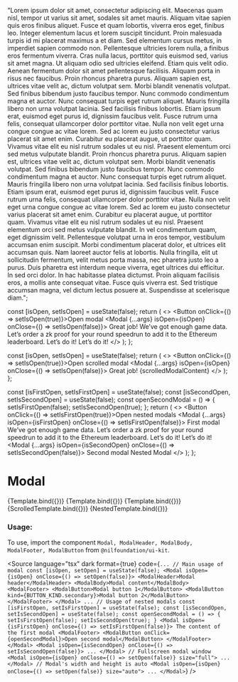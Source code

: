 
<Meta title="Overlay/Modal" component={Modal} />

  "Lorem ipsum dolor sit amet, consectetur adipiscing elit. Maecenas quam nisl, tempor ut varius sit amet, sodales sit amet mauris. Aliquam vitae sapien quis eros finibus aliquet. Fusce et quam lobortis, viverra eros eget, finibus leo. Integer elementum lacus et lorem suscipit tincidunt. Proin malesuada turpis id mi placerat maximus a et diam. Sed elementum cursus metus, in imperdiet sapien commodo non. Pellentesque ultricies lorem nulla, a finibus eros fermentum viverra. Cras nulla lacus, porttitor quis euismod sed, varius sit amet magna. Ut aliquam odio sed ultricies eleifend. Etiam quis velit odio. Aenean fermentum dolor sit amet pellentesque facilisis. Aliquam porta in risus nec faucibus. Proin rhoncus pharetra purus. Aliquam sapien est, ultrices vitae velit ac, dictum volutpat sem. Morbi blandit venenatis volutpat. Sed finibus bibendum justo faucibus tempor. Nunc commodo condimentum magna et auctor. Nunc consequat turpis eget rutrum aliquet. Mauris fringilla libero non urna volutpat lacinia. Sed facilisis finibus lobortis. Etiam ipsum erat, euismod eget purus id, dignissim faucibus velit. Fusce rutrum urna felis, consequat ullamcorper dolor porttitor vitae. Nulla non velit eget urna congue congue ac vitae lorem. Sed ac lorem eu justo consectetur varius placerat sit amet enim. Curabitur eu placerat augue, ut porttitor quam. Vivamus vitae elit eu nisl rutrum sodales ut eu nisl. Praesent elementum orci sed metus vulputate blandit. Proin rhoncus pharetra purus. Aliquam sapien est, ultrices vitae velit ac, dictum volutpat sem. Morbi blandit venenatis volutpat. Sed finibus bibendum justo faucibus tempor. Nunc commodo condimentum magna et auctor. Nunc consequat turpis eget rutrum aliquet. Mauris fringilla libero non urna volutpat lacinia. Sed facilisis finibus lobortis. Etiam ipsum erat, euismod eget purus id, dignissim faucibus velit. Fusce rutrum urna felis, consequat ullamcorper dolor porttitor vitae. Nulla non velit eget urna congue congue ac vitae lorem. Sed ac lorem eu justo consectetur varius placerat sit amet enim. Curabitur eu placerat augue, ut porttitor quam. Vivamus vitae elit eu nisl rutrum sodales ut eu nisl. Praesent elementum orci sed metus vulputate blandit. In vel condimentum quam, eget dignissim velit. Pellentesque volutpat urna in eros tempor, vestibulum accumsan enim suscipit. Morbi condimentum placerat dolor, et ultrices elit accumsan quis. Nam laoreet auctor felis at lobortis. Nulla fringilla, elit ut sollicitudin fermentum, velit metus porta massa, nec pharetra justo leo a purus. Duis pharetra est interdum neque viverra, eget ultrices dui efficitur. In sed orci dolor. In hac habitasse platea dictumst. Proin aliquam facilisis eros, a mollis ante consequat vitae. Fusce quis viverra est. Sed tristique accumsan magna, vel dictum lectus posuere at. Suspendisse at scelerisque diam.";

  const [isOpen, setIsOpen] = useState(false);
  return (
    <>
      <Button onClick={() => setIsOpen(true)}>Open modal</Button>
      <Modal {...args} isOpen={isOpen} onClose={() => setIsOpen(false)}>
        <ModalHeader>Great job!</ModalHeader>
        <ModalBody>
          We’ve got enough game data. Let’s order a zk proof for your round speedrun to add it to the Ethereum
          leaderboard.
        </ModalBody>
        <ModalFooter>
          <ModalButton>Let’s do it!</ModalButton>
          <ModalButton kind={BUTTON_KIND.secondary}>Let’s do it!</ModalButton>
        </ModalFooter>
      </Modal>
    </>
  );
};

  const [isOpen, setIsOpen] = useState(false);
  return (
    <>
      <Button onClick={() => setIsOpen(true)}>Open scrolled modal</Button>
      <Modal {...args} isOpen={isOpen} onClose={() => setIsOpen(false)}>
        <ModalHeader>Great job!</ModalHeader>
        <ModalBody>{scrolledModalContent}</ModalBody>
      </Modal>
    </>
  );
};

  const [isFirstOpen, setIsFirstOpen] = useState(false);
  const [isSecondOpen, setIsSecondOpen] = useState(false);
  const openSecondModal = () => {
    setIsFirstOpen(false);
    setIsSecondOpen(true);
  };
  return (
    <>
      <Button onClick={() => setIsFirstOpen(true)}>Open nested modals</Button>
      <Modal {...args} isOpen={isFirstOpen} onClose={() => setIsFirstOpen(false)}>
        <ModalHeader>First modal</ModalHeader>
        <ModalBody>
          We’ve got enough game data. Let’s order a zk proof for your round speedrun to add it to the Ethereum
          leaderboard.
        </ModalBody>
        <ModalFooter>
          <ModalButton onClick={openSecondModal}>Let’s do it!</ModalButton>
          <ModalButton kind={BUTTON_KIND.secondary}>Let’s do it!</ModalButton>
        </ModalFooter>
      </Modal>
      <Modal {...args} isOpen={isSecondOpen} onClose={() => setIsSecondOpen(false)}>
        <ModalHeader>Second modal</ModalHeader>
        <ModalBody>Nested Modal</ModalBody>
      </Modal>
    </>
  );
};

# Modal

<Canvas isColumn>
  <Story name="Base" args={{}}>
    {Template.bind({})}
  </Story>
  <Story name="With Full Size" args={{ size: "full" }}>
    {Template.bind({})}
  </Story>
  <Story name="With Auto Size" args={{ size: "auto" }}>
    {Template.bind({})}
  </Story>
  <Story name="Scrolled modal" args={{}}>
    {ScrolledTemplate.bind({})}
  </Story>
  <Story name="Nested modals" args={{}}>
    {NestedTemplate.bind({})}
  </Story>
</Canvas>

<ArgsTable of={Modal} />

### Usage:

To use, import the component `Modal, ModalHeader, ModalBody, ModalFooter, ModalButton` from `@nilfoundation/ui-kit`.

<Source
  language="tsx"
  dark
  format={true}
  code={`
        ...
        // Main usage of modal
        const [isOpen, setOpen] = useState(false);
        <Modal isOpen={isOpen} onClose={() => setOpen(false)}>
          <ModalHeader>Modal header</ModalHeader>
          <ModalBody>Modal content</ModalBody>
          <ModalFooter>
            <ModalButton>Modal button 1</ModalButton>
            <ModalButton kind={BUTTON_KIND.secondary}>Modal button 2</ModalButton>
          </ModalFooter>
        </Modal>
        ...
        // Usage of nested modals
        const [isFirstOpen, setIsFirstOpen] = useState(false);
        const [isSecondOpen, setIsSecondOpen] = useState(false);
        const openSecondModal = () => {
          setIsFirstOpen(false);
          setIsSecondOpen(true);
        }
        <Modal isOpen={isFirstOpen} onClose={() => setIsFirstOpen(false)}>
          The content of the first modal
          <ModalFooter>
            <ModalButton onClick={openSecondModal}>Open second modal</ModalButton>
          </ModalFooter>
        </Modal>
        <Modal isOpen={isSecondOpen} onClose={() => setIsSecondOpen(false)}>
          ...
        </Modal>
        // Fullscreen modal window
        <Modal isOpen={isOpen} onClose={() => setOpen(false)} size="full">
          ...
        </Modal>
        // Modal's width and height is auto
        <Modal isOpen={isOpen} onClose={() => setOpen(false)} size="auto">
          ...
        </Modal>
  `}
/>
